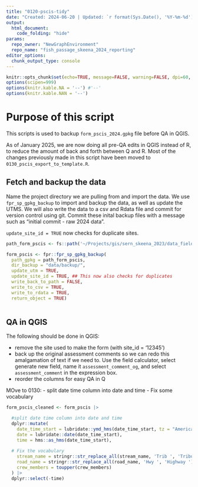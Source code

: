 ```yaml
---
title: "0120-pscis-tidy"
date: "Created: 2024-06-20 | Updated: `r format(Sys.Date(), '%Y-%m-%d')`"
output: 
  html_document:
    code_folding: "hide"
params:
  repo_owner: "NewGraphEnvironment"
  repo_name: "fish_passage_skeena_2024_reporting"
editor_options: 
  chunk_output_type: console
---
```


```r
knitr::opts_chunk$set(echo=TRUE, message=FALSE, warning=FALSE, dpi=60, out.width = "100%", eval = FALSE)
options(scipen=999)
options(knitr.kable.NA = '--') #'--'
options(knitr.kable.NAN = '--')
```

# Purpose of this script

This scripts is used to backup `form_pscis_2024.gpkg` file before QA in QGIS.

As of January 2025, we are now doing all pre-QA edits in QGIS instead of R, to reduce the amount of back and forth between Q and R. Most of the changes previously made in this script have been moved to `0130_pscis_export_to_template.R`. 


## Fetch and backup the data

Name the project directory we are pulling from and import the data. We use `fpr_sp_gpkg_backup` to import and backup the data, as well as update the UTMS. We will also write the data to a csv and Rdata file and commit for version control using git. Commit these inital backup files with a message such as "initial commit - raw 2024 data".

`update_site_id = TRUE` now checks for duplicate sites.

```r
path_form_pscis <- fs::path('~/Projects/gis/sern_skeena_2023/data_field/2024/form_pscis_2024.gpkg')

form_pscis <- fpr::fpr_sp_gpkg_backup(
  path_gpkg = path_form_pscis,
  dir_backup = "data/backup/",
  update_utm = TRUE,
  update_site_id = TRUE, ## This now also checks for duplicates
  write_back_to_path = FALSE,
  write_to_csv = TRUE,
  write_to_rdata = TRUE,
  return_object = TRUE)
  
```

## QA in QGIS

The following should be done in QGIS:

- remove the site used to make the form (with site_id = '12345')
- back up the original assessment comments so we can redo this amalgamation of text if we need to. Use the field calculator, select generate new field, name it `assessment_comment_og`, and select `assessment_comment` in the expression box. 
- reorder the columns for easy QA in Q

MOve to 0130:
- split date time column into date and time
- Fix some vocabulary


```r
form_pscis_cleaned <- form_pscis |>

  #split date time column into date and time
  dplyr::mutate(
    date_time_start = lubridate::ymd_hms(date_time_start, tz = "America/Vancouver"),
    date = lubridate::date(date_time_start),
    time = hms::as_hms(date_time_start),
    
  # Fix the vocabulary
    stream_name = stringr::str_replace_all(stream_name, 'Trib ', 'Tributary '),
    road_name = stringr::str_replace_all(road_name, 'Hwy ', 'Highway '),
    crew_members = toupper(crew_members)
  ) |>
  dplyr::select(-time)
```


